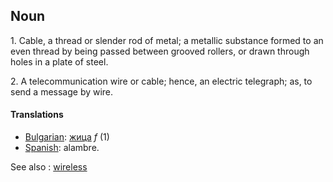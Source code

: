 ==Noun==

1. Cable, a thread or slender rod of metal; a metallic substance formed to an even thread by being passed between grooved rollers, or drawn through holes in a plate of steel.

2. A telecommunication wire or cable; hence, an electric telegraph;  as, to send a message by wire. 

====Translations====
*[[Bulgarian]]: [[жица]] ''f'' (1)
*[[Spanish]]: alambre.

See also : [[wireless]]